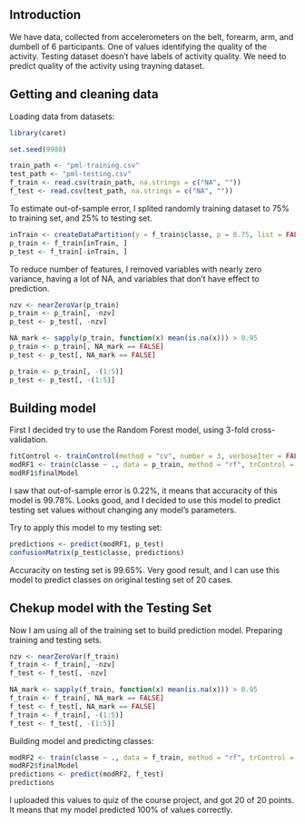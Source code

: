 ## Introduction

We have data, collected from accelerometers on the belt, forearm, arm, and dumbell of 6 participants. One of values identifying the quality of the activity.
Testing dataset doesn't have labels of activity quality. We need to predict quality of the activity using trayning dataset.

## Getting and cleaning data

Loading data from datasets:

```r
library(caret)

set.seed(9988)

train_path <- "pml-training.csv"
test_path <- "pml-testing.csv"
f_train <- read.csv(train_path, na.strings = c("NA", ""))
f_test <- read.csv(test_path, na.strings = c("NA", ""))
```

To estimate out-of-sample error, I splited randomly training dataset to 75% to training set, and 25% to testing set.

```r
inTrain <- createDataPartition(y = f_train$classe, p = 0.75, list = FALSE)
p_train <- f_train[inTrain, ]
p_test <- f_train[-inTrain, ]
```

To reduce number of features, I removed variables with nearly zero variance, having a lot of NA, and variables that don't have effect to prediction.

```r
nzv <- nearZeroVar(p_train)
p_train <- p_train[, -nzv]
p_test <- p_test[, -nzv]

NA_mark <- sapply(p_train, function(x) mean(is.na(x))) > 0.95
p_train <- p_train[, NA_mark == FALSE]
p_test <- p_test[, NA_mark == FALSE]

p_train <- p_train[, -(1:5)]
p_test <- p_test[, -(1:5)]
```

## Building model
First I decided try to use the Random Forest model, using 3-fold cross-validation.

```r
fitControl <- trainControl(method = "cv", number = 3, verboseIter = FALSE)
modRF1 <- train(classe ~ ., data = p_train, method = "rf", trControl = fitControl)
modRF1$finalModel
```


I saw that out-of-sample error is 0.22%, it means that accuracity of this model is 99.78%.
Looks good, and I decided to use this model to predict testing set values without changing any model's parameters.

Try to apply this model to my testing set:
```r
predictions <- predict(modRF1, p_test)
confusionMatrix(p_test$classe, predictions)
```

Accuracity on testing set is 99.65%. Very good result, and I can use this model to predict classes on original testing set of 20 cases.

## Chekup model with the Testing Set

Now I am using all of the training set to build prediction model. Preparing training and testing sets.
```r
nzv <- nearZeroVar(f_train)
f_train <- f_train[, -nzv]
f_test <- f_test[, -nzv]

NA_mark <- sapply(f_train, function(x) mean(is.na(x))) > 0.95
f_train <- f_train[, NA_mark == FALSE]
f_test <- f_test[, NA_mark == FALSE]
f_train <- f_train[, -(1:5)]
f_test <- f_test[, -(1:5)]
```
Building model and predicting classes:
```r
modRF2 <- train(classe ~ ., data = f_train, method = "rf", trControl = fitControl)
modRF2$finalModel
predictions <- predict(modRF2, f_test)
predictions
```

I uploaded this values to quiz of the course project, and got 20 of 20 points. It means that my model predicted 100% of values correctly. 
